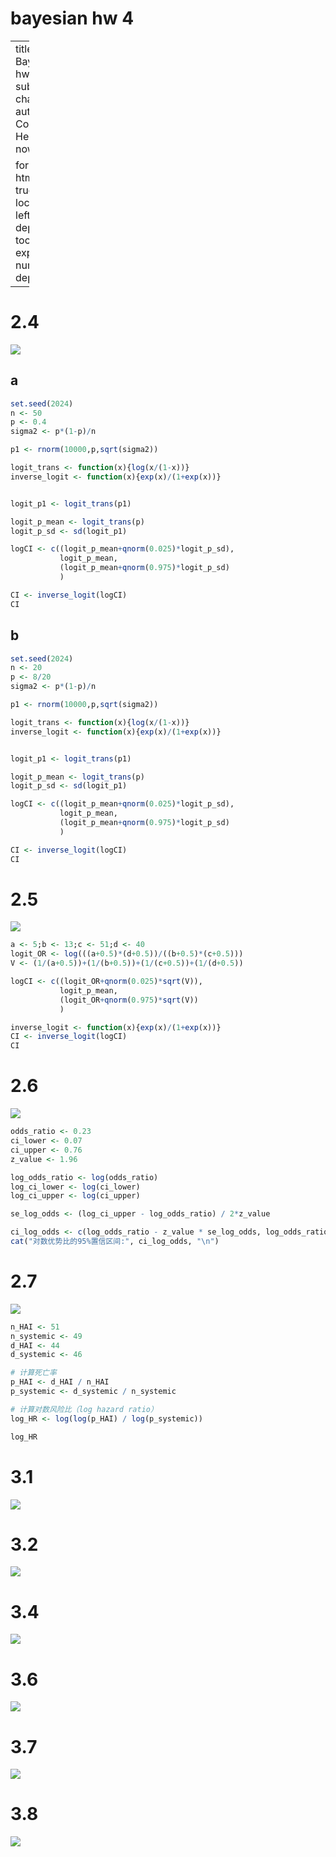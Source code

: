 # bayesian hw 4 {.unnumbered}

---
title: Bayesian hw 4
subtitle: chapter 3
author: Congyuan He
date: now

format: 
  html:
    toc: true
    toc-location: left
    toc-depth: 3
    toc-expand: 1
    number-depth: 3
---

# 2.4

![](images/clipboard-468661734.png)

## a

```r
set.seed(2024)
n <- 50
p <- 0.4
sigma2 <- p*(1-p)/n

p1 <- rnorm(10000,p,sqrt(sigma2))

logit_trans <- function(x){log(x/(1-x))}
inverse_logit <- function(x){exp(x)/(1+exp(x))}


logit_p1 <- logit_trans(p1)

logit_p_mean <- logit_trans(p)
logit_p_sd <- sd(logit_p1)

logCI <- c((logit_p_mean+qnorm(0.025)*logit_p_sd),
           logit_p_mean,
           (logit_p_mean+qnorm(0.975)*logit_p_sd)
           )

CI <- inverse_logit(logCI)
CI


```

## b

```r
set.seed(2024)
n <- 20
p <- 8/20
sigma2 <- p*(1-p)/n

p1 <- rnorm(10000,p,sqrt(sigma2))

logit_trans <- function(x){log(x/(1-x))}
inverse_logit <- function(x){exp(x)/(1+exp(x))}


logit_p1 <- logit_trans(p1)

logit_p_mean <- logit_trans(p)
logit_p_sd <- sd(logit_p1)

logCI <- c((logit_p_mean+qnorm(0.025)*logit_p_sd),
           logit_p_mean,
           (logit_p_mean+qnorm(0.975)*logit_p_sd)
           )

CI <- inverse_logit(logCI)
CI
```

# 2.5

![](images/clipboard-2792866344.png)

```r
a <- 5;b <- 13;c <- 51;d <- 40
logit_OR <- log(((a+0.5)*(d+0.5))/((b+0.5)*(c+0.5)))
V <- (1/(a+0.5))+(1/(b+0.5))+(1/(c+0.5))+(1/(d+0.5))

logCI <- c((logit_OR+qnorm(0.025)*sqrt(V)),
           logit_p_mean,
           (logit_OR+qnorm(0.975)*sqrt(V))
           )

inverse_logit <- function(x){exp(x)/(1+exp(x))}
CI <- inverse_logit(logCI)
CI

```

# 2.6

![](images/clipboard-1586815850.png)

```r
odds_ratio <- 0.23
ci_lower <- 0.07
ci_upper <- 0.76
z_value <- 1.96  

log_odds_ratio <- log(odds_ratio)
log_ci_lower <- log(ci_lower)
log_ci_upper <- log(ci_upper)

se_log_odds <- (log_ci_upper - log_odds_ratio) / 2*z_value

ci_log_odds <- c(log_odds_ratio - z_value * se_log_odds, log_odds_ratio + z_value * se_log_odds)
cat("对数优势比的95%置信区间:", ci_log_odds, "\n")

```

# 2.7

![](images/clipboard-1711952159.png)

```r
n_HAI <- 51  
n_systemic <- 49 
d_HAI <- 44  
d_systemic <- 46  

# 计算死亡率
p_HAI <- d_HAI / n_HAI
p_systemic <- d_systemic / n_systemic

# 计算对数风险比（log hazard ratio）
log_HR <- log(log(p_HAI) / log(p_systemic))

log_HR 

```

# 3.1

![](images/clipboard-3993487024.png)

# 3.2

![](images/clipboard-683096660.png)

# 3.4

![](images/clipboard-1839408062.png)

# 3.6

![](images/clipboard-3398860335.png)

# 3.7

![](images/clipboard-2770587946.png)

# 3.8

![](images/clipboard-1319597745.png)
